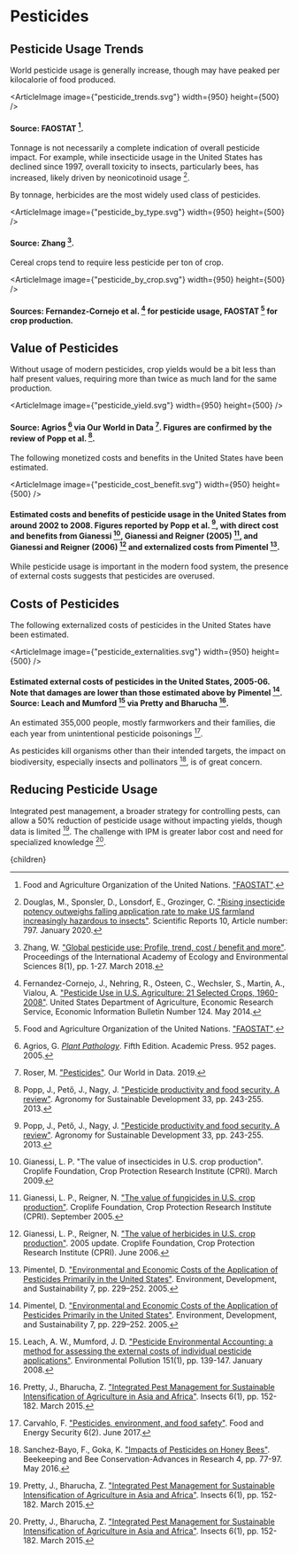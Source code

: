 


# Pesticides

## Pesticide Usage Trends
World pesticide usage is generally increase, though may have peaked per kilocalorie of food produced.

<ArticleImage image={"pesticide_trends.svg"} width={950} height={500} />
#### Source: FAOSTAT [^5].

Tonnage is not necessarily a complete indication of overall pesticide impact. For example, while insecticide usage in the United States has declined since 1997, overall toxicity to insects, particularly bees, has increased, likely driven by neonicotinoid usage [^3].

By tonnage, herbicides are the most widely used class of pesticides.

<ArticleImage image={"pesticide_by_type.svg"} width={950} height={500} />
#### Source: Zhang [^15].

Cereal crops tend to require less pesticide per ton of crop.

<ArticleImage image={"pesticide_by_crop.svg"} width={950} height={500} />
#### Sources: Fernandez-Cornejo et al. [^4] for pesticide usage, FAOSTAT [^5] for crop production.

## Value of Pesticides
Without usage of modern pesticides, crop yields would be a bit less than half present values, requiring more than twice as much land for the same production.

<ArticleImage image={"pesticide_yield.svg"} width={950} height={500} />
#### Source: Agrios [^1] via Our World in Data [^13]. Figures are confirmed by the review of Popp et al. [^11].

The following monetized costs and benefits in the United States have been estimated.

<ArticleImage image={"pesticide_cost_benefit.svg"} width={950} height={500} />
#### Estimated costs and benefits of pesticide usage in the United States from around 2002 to 2008. Figures reported by Popp et al. [^11], with direct cost and benefits from Gianessi [^6], Gianessi and Reigner (2005) [^7], and Gianessi and Reigner (2006) [^8] and externalized costs from Pimentel [^10].

While pesticide usage is important in the modern food system, the presence of external costs suggests that pesticides are overused.

## Costs of Pesticides
The following externalized costs of pesticides in the United States have been estimated.

<ArticleImage image={"pesticide_externalities.svg"} width={950} height={500} />
#### Estimated external costs of pesticides in the United States, 2005-06. Note that damages are lower than those estimated above by Pimentel [^10]. Source: Leach and Mumford [^9] via Pretty and Bharucha [^12].

An estimated 355,000 people, mostly farmworkers and their families, die each year from unintentional pesticide poisonings [^2].

As pesticides kill organisms other than their intended targets, the impact on biodiversity, especially insects and pollinators [^14], is of great concern.

<PesticideTaxSolution />

## Reducing Pesticide Usage
Integrated pest management, a broader strategy for controlling pests, can allow a 50% reduction of pesticide usage without impacting yields, though data is limited [^12]. The challenge with IPM is greater labor cost and need for specialized knowledge [^12].

<IntegratedPestManagementSolution />

[^1]: Agrios, G. [*Plant Pathology*](https://www.elsevier.com/books/plant-pathology/agrios/978-0-08-047378-9). Fifth Edition. Academic Press. 952 pages. 2005.

[^2]: Carvahlo, F. ["Pesticides, environment, and food safety"](https://onlinelibrary.wiley.com/doi/full/10.1002/fes3.108). Food and Energy Security 6(2). June 2017.

[^3]: Douglas, M., Sponsler, D., Lonsdorf, E., Grozinger, C. ["Rising insecticide potency outweighs falling application rate to make US farmland increasingly hazardous to insects"](https://www.nature.com/articles/s41598-019-57225-w). Scientific Reports 10, Article number: 797. January 2020.

[^4]: Fernandez-Cornejo, J., Nehring, R., Osteen, C., Wechsler, S., Martin, A., Vialou, A. ["Pesticide Use in U.S. Agriculture: 21 Selected Crops, 1960-2008"](https://www.ers.usda.gov/publications/pub-details/?pubid=43855). United States Department of Agriculture, Economic Research Service, Economic Information Bulletin Number 124. May 2014.

[^5]: Food and Agriculture Organization of the United Nations. ["FAOSTAT"](http://www.fao.org/faostat/en/#data).

[^6]: Gianessi, L. P. "The value of insecticides in U.S. crop production". Croplife Foundation, Crop Protection Research Institute (CPRI). March 2009.

[^7]: Gianessi, L. P., Reigner, N. ["The value of fungicides in U.S. crop production"](https://croplifefoundation.files.wordpress.com/2012/07/completed-fungicide-report.pdf). Croplife Foundation, Crop Protection Research Institute (CPRI). September 2005.

[^8]: Gianessi, L. P., Reigner, N. ["The value of herbicides in U.S. crop production"](https://www.jstor.org/stable/4495894?seq=1). 2005 update. Croplife Foundation, Crop Protection Research Institute (CPRI). June 2006.

[^9]: Leach, A. W., Mumford, J. D. ["Pesticide Environmental Accounting: a method for assessing the external costs of individual pesticide applications"](https://pubmed.ncbi.nlm.nih.gov/17604888/). Environmental Pollution 151(1), pp. 139-147. January 2008.

[^10]: Pimentel, D. ["Environmental and Economic Costs of the Application of Pesticides Primarily in the United States"](https://link.springer.com/article/10.1007/s10668-005-7314-2). Environment, Development, and Sustainability 7, pp. 229–252. 2005.

[^11]: Popp, J., Pető, J., Nagy, J. ["Pesticide productivity and food security. A review"](https://link.springer.com/article/10.1007/s13593-012-0105-x). Agronomy for Sustainable Development 33, pp. 243-255. 2013.

[^12]: Pretty, J., Bharucha, Z. ["Integrated Pest Management for Sustainable Intensification of Agriculture in Asia and Africa"](https://www.ncbi.nlm.nih.gov/pmc/articles/PMC4553536/). Insects 6(1), pp. 152-182. March 2015.

[^13]: Roser, M. ["Pesticides"](https://ourworldindata.org/pesticides). Our World in Data. 2019.

[^14]: Sanchez-Bayo, F., Goka, K. ["Impacts of Pesticides on Honey Bees"](https://www.intechopen.com/books/beekeeping-and-bee-conservation-advances-in-research/impacts-of-pesticides-on-honey-bees). Beekeeping and Bee Conservation-Advances in Research 4, pp. 77-97. May 2016.

[^15]: Zhang, W. ["Global pesticide use: Profile, trend, cost / benefit and more"](http://www.iaees.org/publications/journals/piaees/articles/2018-8(1)/global-pesticide-use-Profile-trend-cost-benefit.pdf). Proceedings of the International Academy of Ecology and Environmental Sciences 8(1), pp. 1-27. March 2018.

  <Article 
    focusAreaUrl={focusAreaUrl} 
    hierarchy={hierarchy} 
    site={site}
  >
    {children}
  </Article>